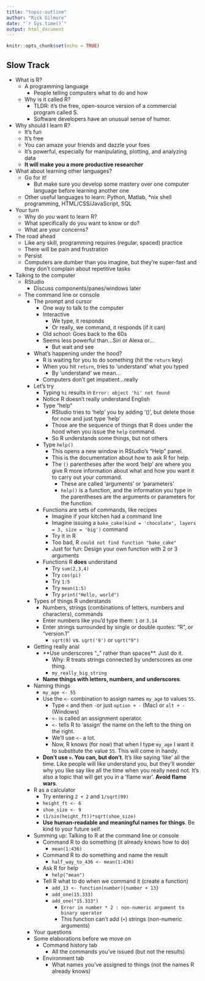 ```yaml
---
title: "topic-outline"
author: "Rick Gilmore"
date: "`r Sys.time()`"
output: html_document
---
```


```r
knitr::opts_chunk$set(echo = TRUE)
```

## Slow Track

- What is R?
    - A programming language
        - People telling computers what to do and how
    - Why is it called R?
        - TLDR: it's the free, open-source version of a commercial program called S.
        - Software developers have an unusual sense of humor.
- Why should I learn R?
    - It's fun
    - It's free
    - You can amaze your friends and dazzle your foes
    - It's powerful, especially for manipulating, plotting, and analyzing data
    - **It will make you a more productive researcher**
- What about learning other languages?
    - Go for it!
        - But make sure you develop some mastery over one computer language before learning another one
    - Other useful languages to learn: Python, Matlab, *nix shell programming, HTML/CSS/JavaScript, SQL
- Your turn
    - Why do *you* want to learn R?
    - What specifically do you want to know or do?
    - What are your concerns?
- The road ahead
    - Like any skill, programming requires (regular, spaced) practice
    - There will be pain and frustration
    - Persist
    - Computers are dumber than you imagine, but they're super-fast and they don't complain about repetitive tasks
- Talking to the computer
    - RStudio
        - Discuss components/panes/windows later
    - The command line or console
        - The prompt and cursor
            - One way to talk to the computer
            - Interactive
                - We type, it responds
                - Or really, we command, it responds (if it can)
            - Old school: Goes back to the 60s
            - Seems less powerful than...Siri or Alexa or...
                - But wait and see
        - What's happening under the hood?
            - R is waiting for you to do something (hit the `return` key)
            - When you hit `return`, tries to 'understand' what you typed
                - By 'understand' we mean...
            - Computers don't get impatient...really
        - Let's try
            - Typing `hi` results in `Error: object 'hi' not found`
            - Notice R doesn't really understand English
            - Type "help"
                - RStudio tries to 'help' you by adding '()', but delete those for now and just type 'help'
                - Those are the sequence of things that R does under the hood when you issue the `help` command.
                - So R understands some things, but not others
            - Type `help()`
                - This opens a new window in RStudio's "Help" panel.
                - This is the documentation about how to ask R for help.
                - The `()` parentheses after the word 'help' are where you give R more information about what and how you want it to carry out your command.
                    - These are called 'arguments' or 'parameters'
                    - `help()` is a function, and the information you type in the parentheses are the arguments or parameters for the function.
          - Functions are sets of commands, like recipes
              - Imagine if your kitchen had a command line
              - Imagine issuing a `bake_cake(kind = 'chocolate', layers = 3, size = 'big')` command
              - Try it in R
              - Too bad, R `could not find function "bake_cake"`
              - Just for fun: Design your own function with 2 or 3 arguments
          - Functions R **does** understand
              - Try `sum(2,3,4)`
              - Try `cos(pi)`
              - Try `1:5`
              - Try `mean(1:5)`
              - Try `print("Hello, world")`
        - Types of things R understands
            - Numbers, strings (combinations of letters, numbers and characters), commands
            - Enter numbers like you'd type them: `1` or `3.14`
            - Enter strings surrounded by single or double quotes: "R", or "version.1"
                - `sqrt(9)` vs. `sqrt('9')` or `sqrt("9")`
        - Getting really anal
            - **Use underscores "_" rather than spaces**. Just do it.
                - Why: R treats strings connected by underscores as one thing.
                - `my_really_big_string`
            - **Name things with letters, numbers, and underscores**.
        - Naming things
            - `my_age <- 55`
            - Use the `<-` combination to assign names `my_age` to values `55`.
                - Type `<` and then `-`or just `option + -` (Mac) or `alt + -` (Windows)
                - `<-` is called an assignment operator.
                - `<-` tells R to 'assign' the name on the left to the thing on the right.
                - We'll use `<-` a lot.
                - Now, R knows (for now) that when I type `my_age` I want it to substitute the value `55`. This will come in handy.
            - **Don't use `=`. You can, but don't**. It's like saying 'like' all the time. Like people will like understand you, but they'll wonder why you like say like all the time when you really need not. It's also a topic that will get you in a 'flame war'. **Avoid flame wars**.
        - R as a calculator
            - Try entering `2 + 2` and `1/sqrt(99)`
            - `height_ft <- 6`
            - `shoe_size <- 9`
            - `(1/sin(height_ft))*sqrt(shoe_size)`
            - **Use human-readable and meaningful names for things**. Be kind to your future self.
        - Summing up: Talking to R at the command line or console
            - Command R to do something (it already knows how to do)
                - `mean(1:436)`
            - Command R to do something and name the result
                - `half_way_to_436 <- mean(1:436)`
            - Ask R for help
                - `help("mean")`
            - Tell R what to do when we command it (create a function)
                - `add_13 <- function(number){number + 13}`
                - `add_one(15.333)`
                - `add_one("15.333")`
                    - `Error in number * 2 : non-numeric argument to binary operator`
                    - This function can't add (`+`) strings (non-numeric arguments)
        - Your questions
        - Some elaborations before we move on
            - Command history tab
                - All the commands you've issued (but not the results)
            - Environment tab
                - What names you've assigned to things (not the names R already knows)